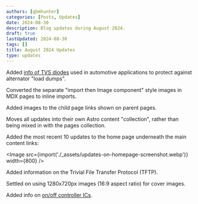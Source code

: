 ```yaml
---
authors: [gbmhunter]
categories: [Posts, Updates]
date: 2024-08-30
description: Blog updates during August 2024.
draft: true
lastUpdated: 2024-08-30
tags: []
title: August 2024 Updates
type: updates
---
```


Added [info of TVS diodes]() used in automotive applications to protect against alternator "load dumps".

Converted the separate "import then Image component" style images in MDX pages to inline imports.

Added images to the child page links shown on parent pages.

Moves all updates into their own Astro content "collection", rather than being mixed in with the pages collection.

Added the most recent 10 updates to the home page underneath the main content links:

<Image src={import('./_assets/updates-on-homepage-screenshot.webp')} width={800} />

Added information on the Trivial File Transfer Protocol (TFTP).

Settled on using 1280x720px images (16:9 aspect ratio) for cover images.

Added info on [on/off controller ICs](/electronics/components/on-off-controllers/).
